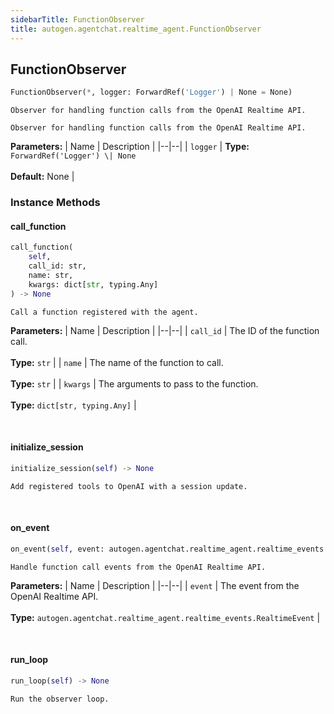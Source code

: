 ```yaml
---
sidebarTitle: FunctionObserver
title: autogen.agentchat.realtime_agent.FunctionObserver
---
```

<h2 id="autogen.agentchat.realtime_agent.FunctionObserver" class="doc doc-heading">
    <code class="doc-symbol doc-symbol-heading doc-symbol-class"></code>
    <span class="doc doc-object-name doc-class-name">FunctionObserver</span>
    <a href="#autogen.agentchat.realtime_agent.FunctionObserver" class="headerlink" title="Permanent link"></a>
</h2>

```python
FunctionObserver(*, logger: ForwardRef('Logger') | None = None)
```

    Observer for handling function calls from the OpenAI Realtime API.
    
    Observer for handling function calls from the OpenAI Realtime API.

<b>Parameters:</b>
| Name | Description |
|--|--|
| `logger` | **Type:** `ForwardRef('Logger') \| None`<br/><br/>**Default:** None |

### Instance Methods

<code class="doc-symbol doc-symbol-heading doc-symbol-method"></code>
#### call_function
<a href="#autogen.agentchat.realtime_agent.FunctionObserver.call_function" class="headerlink" title="Permanent link"></a>

```python
call_function(
    self,
    call_id: str,
    name: str,
    kwargs: dict[str, typing.Any]
) -> None
```

    Call a function registered with the agent.

<b>Parameters:</b>
| Name | Description |
|--|--|
| `call_id` | The ID of the function call.<br/><br/>**Type:** `str` |
| `name` | The name of the function to call.<br/><br/>**Type:** `str` |
| `kwargs` | The arguments to pass to the function.<br/><br/>**Type:** `dict[str, typing.Any]` |

<br />

<code class="doc-symbol doc-symbol-heading doc-symbol-method"></code>
#### initialize_session
<a href="#autogen.agentchat.realtime_agent.FunctionObserver.initialize_session" class="headerlink" title="Permanent link"></a>

```python
initialize_session(self) -> None
```

    Add registered tools to OpenAI with a session update.

<br />

<code class="doc-symbol doc-symbol-heading doc-symbol-method"></code>
#### on_event
<a href="#autogen.agentchat.realtime_agent.FunctionObserver.on_event" class="headerlink" title="Permanent link"></a>

```python
on_event(self, event: autogen.agentchat.realtime_agent.realtime_events.RealtimeEvent) -> None
```

    Handle function call events from the OpenAI Realtime API.

<b>Parameters:</b>
| Name | Description |
|--|--|
| `event` | The event from the OpenAI Realtime API.<br/><br/>**Type:** `autogen.agentchat.realtime_agent.realtime_events.RealtimeEvent` |

<br />

<code class="doc-symbol doc-symbol-heading doc-symbol-method"></code>
#### run_loop
<a href="#autogen.agentchat.realtime_agent.FunctionObserver.run_loop" class="headerlink" title="Permanent link"></a>

```python
run_loop(self) -> None
```

    Run the observer loop.

<br />
